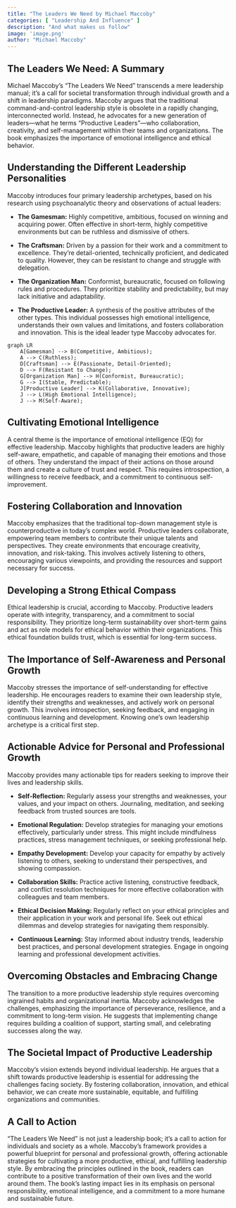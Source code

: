 ```yaml
---
title: "The Leaders We Need by Michael Maccoby"
categories: [ "Leadership And Influence" ]
description: "And what makes us follow"
image: 'image.png'
author: "Michael Maccoby"
---
```

## The Leaders We Need: A Summary

Michael Maccoby's "The Leaders We Need" transcends a mere leadership manual; it's a call for societal transformation through individual growth and a shift in leadership paradigms. Maccoby argues that the traditional command-and-control leadership style is obsolete in a rapidly changing, interconnected world. Instead, he advocates for a new generation of leaders—what he terms "Productive Leaders"—who  collaboration, creativity, and self-management within their teams and organizations. The book emphasizes the importance of emotional intelligence and ethical behavior.


## Understanding the Different Leadership Personalities

Maccoby introduces four primary leadership archetypes, based on his research using psychoanalytic theory and observations of actual leaders:

* **The Gamesman:** Highly competitive, ambitious, focused on winning and acquiring power. Often effective in short-term, highly competitive environments but can be ruthless and dismissive of others.

* **The Craftsman:** Driven by a passion for their work and a commitment to excellence. They're detail-oriented, technically proficient, and dedicated to quality.  However, they can be resistant to change and struggle with delegation.

* **The Organization Man:** Conformist, bureaucratic, focused on following rules and procedures. They prioritize stability and predictability, but may lack initiative and adaptability.

* **The Productive Leader:**  A synthesis of the positive attributes of the other types. This individual possesses high emotional intelligence, understands their own values and limitations, and fosters collaboration and innovation. This is the ideal leader type Maccoby advocates for.


```mermaid
graph LR
    A[Gamesman] --> B(Competitive, Ambitious);
    A --> C(Ruthless);
    D[Craftsman] --> E(Passionate, Detail-Oriented);
    D --> F(Resistant to Change);
    G[Organization Man] --> H(Conformist, Bureaucratic);
    G --> I(Stable, Predictable);
    J[Productive Leader] --> K(Collaborative, Innovative);
    J --> L(High Emotional Intelligence);
    J --> M(Self-Aware);
```

## Cultivating Emotional Intelligence

A central theme is the importance of emotional intelligence (EQ) for effective leadership. Maccoby highlights that productive leaders are highly self-aware, empathetic, and capable of managing their emotions and those of others. They understand the impact of their actions on those around them and create a culture of trust and respect. This requires introspection, a willingness to receive feedback, and a commitment to continuous self-improvement.


## Fostering Collaboration and Innovation

Maccoby emphasizes that the traditional top-down management style is counterproductive in today's complex world. Productive leaders collaborate, empowering team members to contribute their unique talents and perspectives. They create environments that encourage creativity, innovation, and risk-taking. This involves actively listening to others, encouraging various viewpoints, and providing the resources and support necessary for success.


## Developing a Strong Ethical Compass

Ethical leadership is crucial, according to Maccoby.  Productive leaders operate with integrity, transparency, and a commitment to social responsibility.  They prioritize long-term sustainability over short-term gains and act as role models for ethical behavior within their organizations. This ethical foundation builds trust, which is essential for long-term success.


##  The Importance of Self-Awareness and Personal Growth

Maccoby stresses the importance of self-understanding for effective leadership.  He encourages readers to examine their own leadership style, identify their strengths and weaknesses, and actively work on personal growth. This involves introspection, seeking feedback, and engaging in continuous learning and development. Knowing one's own leadership archetype is a critical first step.


## Actionable Advice for Personal and Professional Growth

Maccoby provides many actionable tips for readers seeking to improve their lives and leadership skills.

* **Self-Reflection:** Regularly assess your strengths and weaknesses, your values, and your impact on others.  Journaling, meditation, and seeking feedback from trusted sources are tools.

* **Emotional Regulation:** Develop strategies for managing your emotions effectively, particularly under stress. This might include mindfulness practices, stress management techniques, or seeking professional help.

* **Empathy Development:** Develop your capacity for empathy by actively listening to others, seeking to understand their perspectives, and showing compassion.

* **Collaboration Skills:** Practice active listening, constructive feedback, and conflict resolution techniques for more effective collaboration with colleagues and team members.

* **Ethical Decision Making:** Regularly reflect on your ethical principles and their application in your work and personal life.  Seek out ethical dilemmas and develop strategies for navigating them responsibly.

* **Continuous Learning:** Stay informed about industry trends, leadership best practices, and personal development strategies.  Engage in ongoing learning and professional development activities.


##  Overcoming Obstacles and Embracing Change

The transition to a more productive leadership style requires overcoming ingrained habits and organizational inertia.  Maccoby acknowledges the challenges, emphasizing the importance of perseverance, resilience, and a commitment to long-term vision.  He suggests that implementing change requires building a coalition of support, starting small, and celebrating successes along the way.


##  The Societal Impact of Productive Leadership

Maccoby's vision extends beyond individual leadership. He argues that a shift towards productive leadership is essential for addressing the challenges facing society.  By fostering collaboration, innovation, and ethical behavior, we can create more sustainable, equitable, and fulfilling organizations and communities.


##  A Call to Action

"The Leaders We Need" is not just a leadership book; it's a call to action for individuals and society as a whole. Maccoby's framework provides a powerful blueprint for personal and professional growth, offering actionable strategies for cultivating a more productive, ethical, and fulfilling leadership style. By embracing the principles outlined in the book, readers can contribute to a positive transformation of their own lives and the world around them. The book's lasting impact lies in its emphasis on personal responsibility, emotional intelligence, and a commitment to a more humane and sustainable future.


